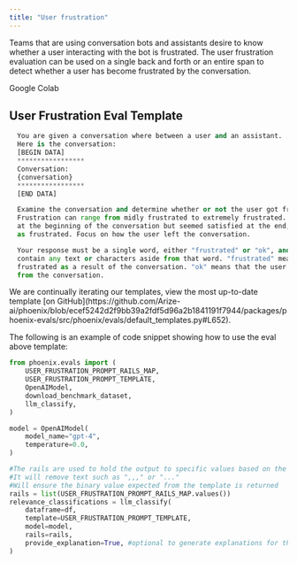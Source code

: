 ```yaml
---
title: "User frustration"
---
```


Teams that are using conversation bots and assistants desire to know whether a user interacting with the bot is frustrated. The user frustration evaluation can be used on a single back and forth or an entire span to detect whether a user has become frustrated by the conversation.

<Card horizontal icon="https://storage.googleapis.com/arize-phoenix-assets/assets/images/phoenix-docs-images/gc.ico" href="https://colab.research.google.com/drive/1Av5MGJHqt0xcJziBadEoVgdYqqohm6oT?usp=sharing" >
    Google Colab
</Card>

## User Frustration Eval Template

```python
  You are given a conversation where between a user and an assistant.
  Here is the conversation:
  [BEGIN DATA]
  *****************
  Conversation:
  {conversation}
  *****************
  [END DATA]

  Examine the conversation and determine whether or not the user got frustrated from the experience.
  Frustration can range from midly frustrated to extremely frustrated. If the user seemed frustrated
  at the beginning of the conversation but seemed satisfied at the end, they should not be deemed
  as frustrated. Focus on how the user left the conversation.

  Your response must be a single word, either "frustrated" or "ok", and should not
  contain any text or characters aside from that word. "frustrated" means the user was left
  frustrated as a result of the conversation. "ok" means that the user did not get frustrated
  from the conversation.
```

<Info>
We are continually iterating our templates, view the most up-to-date template [on GitHub](https://github.com/Arize-ai/phoenix/blob/ecef5242d2f9bb39a2fdf5d96a2b1841191f7944/packages/phoenix-evals/src/phoenix/evals/default_templates.py#L652).

</Info>

The following is an example of code snippet showing how to use the eval above template:

```python
from phoenix.evals import (
    USER_FRUSTRATION_PROMPT_RAILS_MAP,
    USER_FRUSTRATION_PROMPT_TEMPLATE,
    OpenAIModel,
    download_benchmark_dataset,
    llm_classify,
)

model = OpenAIModel(
    model_name="gpt-4",
    temperature=0.0,
)

#The rails are used to hold the output to specific values based on the template
#It will remove text such as ",,," or "..."
#Will ensure the binary value expected from the template is returned
rails = list(USER_FRUSTRATION_PROMPT_RAILS_MAP.values())
relevance_classifications = llm_classify(
    dataframe=df,
    template=USER_FRUSTRATION_PROMPT_TEMPLATE,
    model=model,
    rails=rails,
    provide_explanation=True, #optional to generate explanations for the value produced by the eval LLM
)
```



